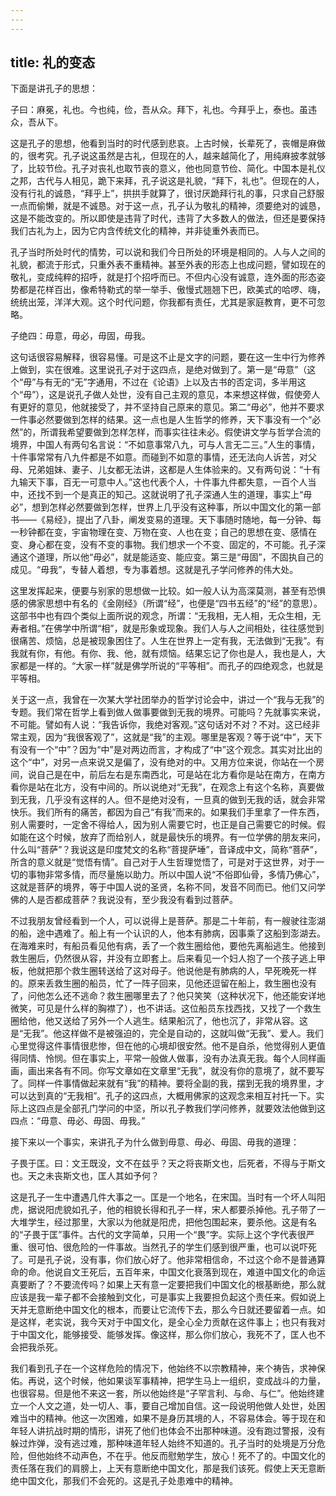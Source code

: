 ```yaml
---
---
---
```

title: 礼的变态
---




下面是讲孔子的思想：

子曰：麻冕，礼也。今也纯，俭，吾从众。拜下，礼也。今拜乎上，泰也。虽违众，吾从下。

这是孔子的思想，他看到当时的时代感到悲哀。上古时候，长辈死了，丧帽是麻做的，很考究。孔子说这虽然是古礼，但现在的人，越来越简化了，用纯麻披孝就够了，比较节俭。孔子对丧礼也取节丧的意义，他也同意节俭、简化。中国本是礼仪之邦，古代与人相见，跪下来拜，孔子说这是礼貌，“拜下，礼也”。但现在的人，没有行礼的诚恳，“拜乎上”，拱拱手就算了，很讨厌跪拜行礼的事，只求自己舒服一点而偷懒，就是不诚恳。对于这一点，孔子认为敬礼的精神，须要绝对的诚恳，这是不能改变的。所以即使是违背了时代，违背了大多数人的做法，但还是要保持我们古礼为上，因为它内含传统文化的精神，并非徒重外表而已。

孔子当时所处时代的情势，可以说和我们今日所处的环境是相同的。人与人之间的礼貌，都流于形式，只重外表不重精神。甚至外表的形态上也成问题，譬如现在的敬礼，变成纯粹的招呼，就是打个招呼而已。不但内心没有诚意，连外面的形态姿势都是花样百出，像希特勒式的举一举手、傲慢式翘翘下巴，欧美式的哈啰、嗨，统统出笼，洋洋大观。这个时代问题，你我都有责任，尤其是家庭教育，更不可忽略。

子绝四：毋意，毋必，毋固，毋我。

这句话很容易解释，很容易懂。可是这不止是文字的问题，要在这一生中行为修养上做到，实在很难。这里说孔子对于这四点，是绝对做到了。第一是“毋意”（这个“毋”与有无的“无”字通用，不过在《论语》上以及古书的否定词，多半用这个“毋”），这是说孔子做人处世，没有自己主观的意见，本来想这样做，假使旁人有更好的意见，他就接受了，并不坚持自己原来的意见。第二“毋必”，他并不要求一件事必然要做到怎样的结果。这一点也是人生哲学的修养，天下事没有一个“必然”的，所谓我希望要做到怎样怎样，而事实往往未必。假使讲文学与哲学合流的境界，中国人有两句名言说：“不如意事常八九，可与人言无二三。”人生的事情，十件事常常有八九件都是不如意。而碰到不如意的事情，还无法向人诉苦，对父母、兄弟姐妹、妻子、儿女都无法讲，这都是人生体验来的。又有两句说：“十有九输天下事，百无一可意中人。”这也代表个人，十件事九件都失意，一百个人当中，还找不到一个是真正的知己。这就说明了孔子深通人生的道理，事实上“毋必”，想到怎样必然要做到怎样，世界上几乎没有这种事，所以中国文化的第一部书——《易经》，提出了八卦，阐发变易的道理。天下事随时随地，每一分钟、每一秒钟都在变，宇宙物理在变、万物在变、人也在变；自己的思想在变、感情在变、身心都在变，没有不变的事物。我们想求一个不变、固定的，不可能。孔子深通这个道理，所以他“毋必”，就是能适变、能应变。第三是“毋固”，不固执自己的成见。“毋我”，专替人着想，专为事着想。这就是孔子学问修养的伟大处。

这里发挥起来，便要与别家的思想做一比较。如一般人认为高深莫测，甚至有恐惧感的佛家思想中有名的《金刚经》（所谓“经”，也便是“四书五经”的“经”的意思）。这部书中也有四个类似上面所说的观念，所谓：“无我相，无人相，无众生相，无寿者相。”在佛学中所谓“相”，就是形象或现象。我们人与人之间相处，往往感觉到很痛苦、烦恼，总是被现象困住了。人生在世界上一定有我，无法做到“无我”。有我就有你，有他。有你、我、他，就有烦恼。结果忘记了你也是人，我也是人，大家都是一样的。“大家一样”就是佛学所说的“平等相”。而孔子的四绝观念，也就是平等相。

关于这一点，我曾在一次某大学社团举办的哲学讨论会中，讲过一个“我与无我”的专题。我们常在哲学上看到做人做事要做到无我的境界。可能吗？先就事实来说，不可能。譬如有人说：“我告诉你，我绝对客观。”这句话对不对？不对。这已经非常主观，因为“我很客观了”，这就是“我”的主观。哪里是客观？等于说“中”，天下有没有一个“中”？因为“中”是对两边而言，才构成了“中”这个观念。其实对比出的这个“中”，对另一点来说又是偏了，没有绝对的中。又用方位来说，你站在一个房间，说自己是在中，前后左右是东南西北，可是站在北方看你是站在南方，在南方看你是站在北方，没有中间的。所以说绝对“无我”，在观念上有这个名称，真要做到无我，几乎没有这样的人。但不是绝对没有，一旦真的做到无我的话，就会非常快乐。我们所有的痛苦，都因为自己“有我”而来的。如果我们手里拿了一件东西，别人需要时，一定舍不得给人，因为别人需要它时，也正是自己需要它的时候。假如能在这个时候，放弃了而给别人，就是最快乐的境界。有一位学佛的朋友来问，什么叫“菩萨”？我说这是印度梵文的名称“菩提萨埵”，音译成中文，简称“菩萨”，所含的意义就是“觉悟有情”。自己对于人生哲理觉悟了，可是对于这世界，对于一切的事物非常多情，而尽量施以助力。所以中国人说“不俗即仙骨，多情乃佛心”，这就是菩萨的境界，等于中国人说的圣贤，名称不同，发音不同而已。他们又问学佛的人是否都成菩萨？我说没有，至少我没有看到过菩萨。

不过我朋友曾经看到一个人，可以说得上是菩萨。那是二十年前，有一艘驶往澎湖的船，途中遇难了。船上有一个认识的人，他本有肺病，因事乘了这船到澎湖去。在海难来时，有船员看见他有病，丢了一个救生圈给他，要他先离船逃生。他接到救生圈后，仍然很从容，并没有立即套上。后来看见一个妇人抱了一个孩子逃上甲板，他就把那个救生圈转送给了这对母子。他说他是有肺病的人，早死晚死一样的。原来丢救生圈的船员，忙了一阵子回来，见他还逗留在船上，救生圈也没有了，问他怎么还不逃命？救生圈哪里去了？他只笑笑（这种状况下，他还能安详地微笑，可见是什么样的胸襟了），也不讲话。这位船员东找西找，又找了一个救生圈给他，他又送给了另外一个人逃生。结果船沉了，他也沉了，非常从容。这是“无我”。他这样做不是被强迫的，完全是自动的，这就叫做“无我”、爱人。我们心里觉得这件事情很悲惨，但在他的心境却很安然。他不是自杀，他觉得别人更值得同情、怜悯。但在事实上，平常一般做人做事，没有办法真无我。每个人同样画画，画出来各有不同。你写文章如在文章里“无我”，就没有你的意境了，就不要写了。同样一件事情做起来就有“我”的精神。要将全副的我，摆到无我的境界里，才可以达到真的“无我相”。孔子的这四点，大概用佛家的这观念来相互衬托一下。实际上这四点是全部孔门学问的中坚，所以孔子教我们学问修养，就要效法他做到这四点：“毋意、毋必、毋固、毋我。”

接下来以一个事实，来讲孔子为什么做到毋意、毋必、毋固、毋我的道理：

子畏于匡。曰：文王既没，文不在兹乎？天之将丧斯文也，后死者，不得与于斯文也。天之未丧斯文也，匡人其如予何？

这是孔子一生中遭遇几件大事之一。匡是一个地名，在宋国。当时有一个坏人叫阳虎，据说阳虎貌如孔子，他的相貌长得和孔子一样，宋人都要杀掉他。孔子带了一大堆学生，经过那里，大家以为他就是阳虎，把他包围起来，要杀他。这是有名的“子畏于匡”事件。古代的文字简单，只用一个“畏”字。实际上这个字代表很严重、很可怕、很危险的一件事故。当然孔子的学生们感到很严重，也可以说吓死了。可是孔子说，没有事，你们放心好了。他非常相信命，不过这个命不是普通算命的命。他说自文王死后，五百年来，中国文化衰落到现在，难道中国文化的命运真要断了？不要流传吗？如果上天有意一定要把我们中国文化的根基断绝，那么就应该是我一辈子都不会接触到文化，可是事实上我要担负起这个责任来。假如说上天并无意断绝中国文化的根本，而要让它流传下去，那么今日就还要留着一点。如是这样，老实说，我今天对于中国文化，是全心全力贡献在这件事上；也只有我对于中国文化，能够接受、能够发挥。像这样，那么你们放心，我死不了，匡人也不会把我杀死。

我们看到孔子在一个这样危险的情况下，他始终不以宗教精神，来个祷告，求神保佑。再说，这个时候，他如果谈军事精神，把学生马上一组织，变成战斗的力量，也很容易。但是他不来这一套，所以他始终是“子罕言利、与命、与仁”。他始终建立一个人文之道，处一切人、事，要自己增加自信。这一段说明他做人处世，处困难当中的精神。他这一次困难，如果不是身历其境的人，不容易体会。等于现在和年轻人讲抗战时期的情形，讲死了他们也体会不出那种味道。没有跑过警报，没有躲过炸弹，没有逃过难，那种味道年轻人始终不知道的。孔子当时的处境是万分危险，但他始终不动声色，不在乎。他反而慰勉学生，放心！死不了的。中国文化的责任落在我们的肩膀上，上天有意断绝中国文化，那是我们该死。假使上天无意断绝中国文化，那我们不会死的。这是孔子处患难中的精神。